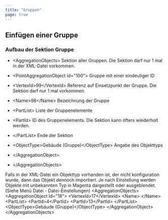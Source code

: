 ```yaml
---
title: "Gruppen"
page: true
---
```

## Einf&#252;gen einer Gruppe

###  Aufbau der Sektion Gruppe

- <Bold> &lt;AggregationObjects&gt; </Bold>  Sektion aller Gruppen. Die Sektion darf nur 1 mal in der XML-Datei vorkommen.

- <Bold>      &lt;PointAggregationObject  Id=&quot;100&quot;&gt; </Bold>  Gruppe mit einer eindeutiger ID

- <Bold>      &lt;VertexId&gt;99&lt;/VertexId&gt; </Bold> Referenz auf Einsetzpunkt der Gruppe. Die Sektion darf nur 1 mal vorkommen.

- <Bold>         &lt;Name&gt;98&lt;/Name&gt; </Bold> Bezeichnung der Gruppe

- <Bold> &lt;PartList&gt; </Bold>  Liste der Gruppenelemente

- <Bold> &lt;PartId&gt; </Bold>  ID des Gruppenelements. Die Sektion kann &#246;fters wiederholt werden.



- <Bold> &lt;/PartList&gt; </Bold>  Ende der Sektion

- <Bold> &lt;ObjectType&gt;Geb&#228;ude (Gruppe)&lt;/ObjectType&gt; </Bold>  Angabe des Objekttyps



- <Bold>      &lt;/AggregationObject&gt; </Bold> 


- <Bold>    &lt;/AggregationObjects&gt; </Bold> 



<Success>
Falls in der XML-Datei ein Objekttyp vorhanden ist, der nicht konfiguration wurde, dann das Objekt dennoch importiert. Je nach Einstellung werden Objekte mit unbekannten Typ in Magenta dargestellt oder ausgeblendet. (Siehe Men&#252; Datei - Datei-Einstellungen)
</Success>


<Info>
  &lt;AggregationObjects&gt;
      &lt;AggregationObject Id=&quot;18&quot;&gt;
        &lt;VertexId&gt;17&lt;/VertexId&gt;
        &lt;Name&gt;
        &lt;/Name&gt;
        &lt;PartList&gt;
          &lt;PartId&gt;4&lt;/PartId&gt;
          &lt;PartId&gt;13&lt;/PartId&gt;
        &lt;/PartList&gt;
        &lt;ObjectType&gt;Geb&#228;ude (Gruppe)&lt;/ObjectType&gt;
      &lt;/AggregationObject&gt;
    &lt;/AggregationObjects&gt;
</Info>

